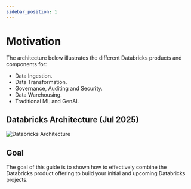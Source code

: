 ```yaml
---
sidebar_position: 1
---
```


# Motivation

The architecture below illustrates the different Databricks products and components for:

* Data Ingestion.
* Data Transformation.
* Governance, Auditing and Security.
* Data Warehousing.
* Traditional ML and GenAI.

## Databricks Architecture (Jul 2025)

<div className='bg-gray-100 p-4 rounded-lg mb-6'>
  <img src={useBaseUrl('/img/databricks-architecture.png')} alt="Databricks Architecture"/>
</div>

## Goal

The goal of this guide is to shown how to effectively combine the Databricks product offering to build your initial and upcoming Databricks projects.